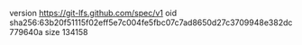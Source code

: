version https://git-lfs.github.com/spec/v1
oid sha256:63b20f51115f02eff5e7c004fe5fbc07c7ad8650d27c3709948e382dc779640a
size 134158
